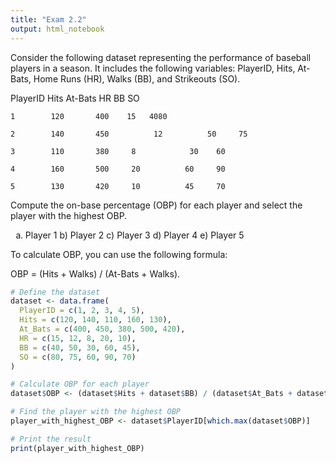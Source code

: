 ---
title: "Exam 2.2"
output: html_notebook
---

Consider the following dataset representing the performance of baseball players in a season. It includes the following variables: PlayerID, Hits, At-Bats, Home Runs (HR), Walks (BB), and Strikeouts (SO).

PlayerID     Hits    At-Bats  HR  BB SO

    1        120       400    15   4080

    2        140       450          12          50     75

    3        110       380     8            30    60

    4        160       500     20          60     90

    5        130       420     10          45     70

Compute the on-base percentage (OBP) for each player and select the player with the highest OBP.

a) Player 1 b) Player 2 c) Player 3 d) Player 4 e) Player 5

To calculate OBP, you can use the following formula:

OBP = (Hits + Walks) / (At-Bats + Walks).

```{r}
# Define the dataset
dataset <- data.frame(
  PlayerID = c(1, 2, 3, 4, 5),
  Hits = c(120, 140, 110, 160, 130),
  At_Bats = c(400, 450, 380, 500, 420),
  HR = c(15, 12, 8, 20, 10),
  BB = c(40, 50, 30, 60, 45),
  SO = c(80, 75, 60, 90, 70)
)

# Calculate OBP for each player
dataset$OBP <- (dataset$Hits + dataset$BB) / (dataset$At_Bats + dataset$BB)

# Find the player with the highest OBP
player_with_highest_OBP <- dataset$PlayerID[which.max(dataset$OBP)]

# Print the result
print(player_with_highest_OBP)


```

